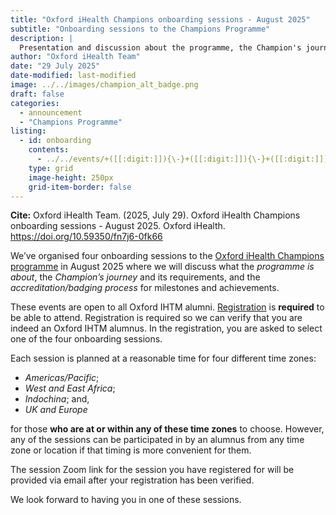 ```yaml
---
title: "Oxford iHealth Champions onboarding sessions - August 2025"
subtitle: "Onboarding sessions to the Champions Programme"
description: |
  Presentation and discussion about the programme, the Champion's journey and its requirements, the new credentialing and badging process for milestones and achievements, and support and mentorship available
author: "Oxford iHealth Team"
date: "29 July 2025"
date-modified: last-modified
image: ../../images/champion_alt_badge.png
draft: false
categories:
  - announcement
  - "Champions Programme"
listing:
  - id: onboarding
    contents:
      - ../../events/+([[:digit:]]){\-}+([[:digit:]]){\-}+([[:digit:]])*{\.qmd}
    type: grid
    image-height: 250px
    grid-item-border: false
---
```


::: {.column-margin}

**Cite:** Oxford iHealth Team. (2025, July 29). Oxford iHealth Champions onboarding sessions - August 2025. Oxford iHealth. [https://doi.org/10.59350/fn7j6-0fk66](https://doi.org/10.59350/fn7j6-0fk66)

:::

We've organised four onboarding sessions to the [Oxford iHealth Champions programme](https://oxford-ihtm.io/champions/) in August 2025 where we will discuss what the *programme is about*, the *Champion's journey* and its requirements, and the *accreditation/badging process* for milestones and achievements.

These events are open to all Oxford IHTM alumni. [Registration](https://forms.gle/vWy1qMbjALSHAswY7){.external target="_blank"} is **required** to be able to attend. Registration is required so we can verify that you are indeed an Oxford IHTM alumnus. In the registration, you are asked to select one of the four onboarding sessions.

Each session is planned at a reasonable time for four different time zones:

- *Americas/Pacific*;
- *West and East Africa*;
- *Indochina*; and,
- *UK and Europe*

for those **who are at or within any of these time zones** to choose. However, any of the sessions can be participated in by an alumnus from any time zone or location if that timing is more convenient for them.

The session Zoom link for the session you have registered for will be provided via email after your registration has been verified.

We look forward to having you in one of these sessions.

::: {#onboarding}
:::

